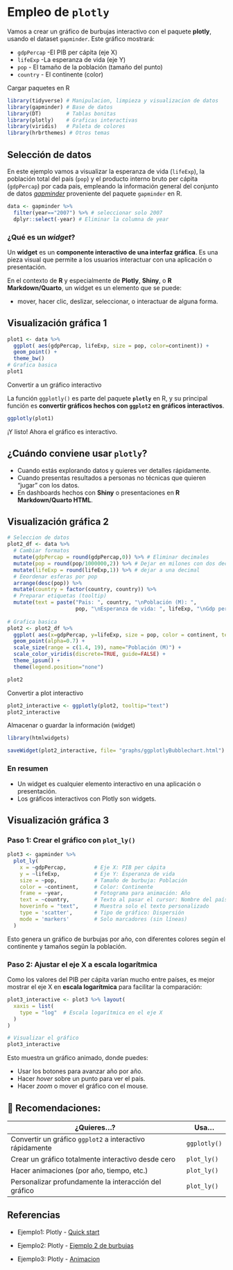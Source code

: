 # Empleo de `plotly`

Vamos a crear un gráfico de burbujas interactivo con el paquete **plotly**, usando el dataset `gapminder`. Este gráfico mostrará:

-   `gdpPercap` -El PIB per cápita (eje X)
-   `lifeExp` -La esperanza de vida (eje Y)
-   `pop` - El tamaño de la población (tamaño del punto)
-   `country`  - El continente (color)

Cargar paquetes en R

```r
library(tidyverse) # Manipulacion, limpieza y visualizacion de datos
library(gapminder) # Base de datos
library(DT)        # Tablas bonitas
library(plotly)    # Graficas interactivas
library(viridis)   # Paleta de colores
library(hrbrthemes) # Otros temas
```

## Selección de datos

En este ejemplo vamos a visualizar la esperanza de vida (`lifeExp`), la población total del país (`pop`) y el producto interno bruto per cápita (`gdpPercap`) por cada pais, empleando la información general del conjunto de datos [*gapminder*](https://www.gapminder.org/) proveniente del paquete `gapminder` en R.

```r
data <- gapminder %>% 
  filter(year=="2007") %>% # seleccionar solo 2007 
  dplyr::select(-year) # Eliminar la columna de year
```

### ¿Qué es un *widget*?

Un **widget** es un **componente interactivo de una interfaz gráfica**. Es una pieza visual que permite a los usuarios interactuar con una aplicación o presentación.

En el contexto de **R** y especialmente de **Plotly**, **Shiny**, o **R Markdown/Quarto**, un widget es un elemento que se puede:

-   mover, hacer clic, deslizar, seleccionar, o interactuar de alguna forma.

## Visualización gráfica 1

```r
plot1 <- data %>%
  ggplot( aes(gdpPercap, lifeExp, size = pop, color=continent)) +
  geom_point() +
  theme_bw()
# Grafica basica
plot1
```

Convertir a un gráfico interactivo

La función `ggplotly()` es parte del paquete **`plotly`** en R, y su principal función es **convertir gráficos hechos con `ggplot2` en gráficos interactivos**.

```r
ggplotly(plot1)
```

¡Y listo! Ahora el gráfico es interactivo.

::: callout-note
## ¿Cuándo conviene usar `plotly`?

-   Cuando estás explorando datos y quieres ver detalles rápidamente.
-   Cuando presentas resultados a personas no técnicas que quieren "jugar" con los datos.
-   En dashboards hechos con **Shiny** o presentaciones en **R Markdown/Quarto HTML**.
:::

## Visualización gráfica 2

```r
# Seleccion de datos
plot2_df <- data %>%
  # Cambiar formatos
  mutate(gdpPercap = round(gdpPercap,0)) %>% # Eliminar decimales
  mutate(pop = round(pop/1000000,2)) %>% # Dejar en milones con dos decimas
  mutate(lifeExp = round(lifeExp,1)) %>% # dejar a una decimal
  # Eeordenar esferas por pop
  arrange(desc(pop)) %>%
  mutate(country = factor(country, country)) %>%
  # Preparar etiquetas (tooltip)
  mutate(text = paste("Pais: ", country, "\nPoblación (M): ", 
                      pop, "\nEsperanza de vida: ", lifeExp, "\nGdp per capita: ", gdpPercap, sep="")) 
  
# Grafica basica
plot2 <- plot2_df %>%
  ggplot( aes(x=gdpPercap, y=lifeExp, size = pop, color = continent, text=text)) +
  geom_point(alpha=0.7) +
  scale_size(range = c(1.4, 19), name="Población (M)") +
  scale_color_viridis(discrete=TRUE, guide=FALSE) +
  theme_ipsum() +
  theme(legend.position="none")

plot2
```

Convertir a plot interactivo

```r
plot2_interactive <- ggplotly(plot2, tooltip="text")
plot2_interactive
```

Almacenar o guardar la información (widget)

```r
library(htmlwidgets)

saveWidget(plot2_interactive, file= "graphs/ggplotlyBubblechart.html")
```

::: {.callout-important icon="false"}
### En resumen 

-   Un widget es cualquier elemento interactivo en una aplicación o presentación.
-   Los gráficos interactivos con Plotly son widgets.
:::

## Visualización gráfica 3

### Paso 1: Crear el gráfico con `plot_ly()`

```r
plot3 <- gapminder %>%
  plot_ly(
    x = ~gdpPercap,         # Eje X: PIB per cápita
    y = ~lifeExp,           # Eje Y: Esperanza de vida
    size = ~pop,            # Tamaño de burbuja: Población
    color = ~continent,     # Color: Continente
    frame = ~year,          # Fotograma para animación: Año
    text = ~country,        # Texto al pasar el cursor: Nombre del país
    hoverinfo = "text",     # Muestra solo el texto personalizado
    type = 'scatter',       # Tipo de gráfico: Dispersión
    mode = 'markers'        # Solo marcadores (sin líneas)
  )
```

Esto genera un gráfico de burbujas por año, con diferentes colores según el continente y tamaños según la población.

### Paso 2: Ajustar el eje X a escala logarítmica

Como los valores del PIB per cápita varían mucho entre países, es mejor mostrar el eje X en **escala logarítmica** para facilitar la comparación:

```r
plot3_interactive <- plot3 %>% layout(
  xaxis = list(
    type = "log"  # Escala logarítmica en el eje X
  )
)

# Visualizar el gráfico
plot3_interactive
```

Esto muestra un gráfico animado, donde puedes:

-   Usar los botones para avanzar año por año.
-   Hacer *hover* sobre un punto para ver el país.
-   Hacer *zoom* o mover el gráfico con el mouse.

## 📝 Recomendaciones:

| ¿Quieres...?                                             | Usa...       |
|----------------------------------------------------------|--------------|
| Convertir un gráfico `ggplot2` a interactivo rápidamente | `ggplotly()` |
| Crear un gráfico totalmente interactivo desde cero       | `plot_ly()`  |
| Hacer animaciones (por año, tiempo, etc.)                | `plot_ly()`  |
| Personalizar profundamente la interacción del gráfico    | `plot_ly()`  |

## **Referencias**

-   Ejemplo1: Plotly - [Quick start](https://r-graph-gallery.com/plotly.html)

-   Ejemplo2: Plotly - [Ejemplo 2 de burbujas](https://r-graph-gallery.com/bubble_chart_interactive_ggplotly.html)

-   Ejemplo3: Plotly - [Animacion](https://plotly.com/r/animations/)

